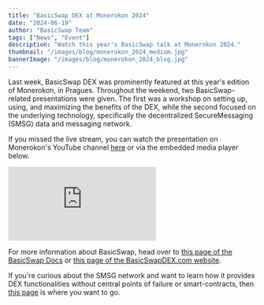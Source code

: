 ```yaml
---
title: "BasicSwap DEX at Monerokon 2024"
date: "2024-06-19"
author: "BasicSwap Team"
tags: ["News", "Event"]
description: "Watch this year's BasicSwap talk at Monerokon 2024."
thumbnail: "/images/blog/monerokon_2024_medium.jpg"
bannerImage: "/images/blog/monerokon_2024_blog.jpg"
---
```


Last week, BasicSwap DEX was prominently featured at this year's edition of Monerokon, in Pragues. Throughout the weekend, two BasicSwap-related presentations were given. The first was a workshop on setting up, using, and maximizing the benefits of the DEX, while the second focused on the underlying technology, specifically the decentralized SecureMessaging (SMSG) data and messaging network.

If you missed the live stream, you can watch the presentation on Monerokon's YouTube channel [here](https://www.youtube.com/watch?v=V6B5xtWrohw) or via the embedded media player below.

<div style={{ position: 'relative', paddingBottom: '56.25%', height: '0', overflow: 'hidden', maxWidth: '100%', background: '#000' }}>
  <iframe
    src="https://www.youtube.com/embed/V6B5xtWrohw?si=gF5CaZDMFXHkeXdf"
    frameBorder="0"
    allow="accelerometer; autoplay; clipboard-write; encrypted-media; gyroscope; picture-in-picture"
    allowFullScreen
    style={{ position: 'absolute', top: '0', left: '0', width: '100%', height: '100%' }}
  ></iframe>
</div>

For more information about BasicSwap, head over to [this page of the BasicSwap Docs](https://docs.basicswapdex.com/docs/intro) or [this page of the BasicSwapDEX.com website](https://basicswapdex.com).

If you're curious about the SMSG network and want to learn how it provides DEX functionalities without central points of failure or smart-contracts, then [this page](https://docs.basicswapdex.com/docs/about/under-the-hood#securemessaging-smsg) is where you want to go.
